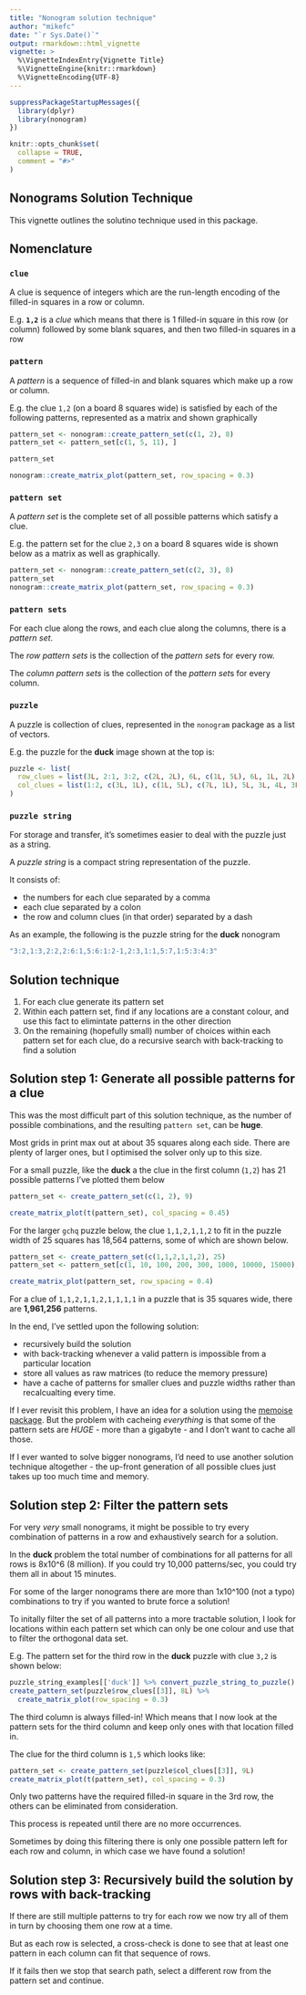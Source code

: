 ```yaml
---
title: "Nonogram solution technique"
author: "mikefc"
date: "`r Sys.Date()`"
output: rmarkdown::html_vignette
vignette: >
  %\VignetteIndexEntry{Vignette Title}
  %\VignetteEngine{knitr::rmarkdown}
  %\VignetteEncoding{UTF-8}
---
```


```r
suppressPackageStartupMessages({
  library(dplyr)
  library(nonogram)
})

knitr::opts_chunk$set(
  collapse = TRUE,
  comment = "#>"
)
```



Nonograms Solution Technique
------------------------------------------------------------------------------

This vignette outlines the solutino technique used in this package.


Nomenclature
------------------------------------------------------------------------------


### `clue`

A clue is sequence of integers which are the run-length encoding of the filled-in 
squares in a row or column. 

E.g. **`1,2`** is a *clue* which means that there is 1 filled-in square in this row
  (or column) followed by some blank squares, and then two filled-in squares in a row
  
### `pattern`

A *pattern* is a sequence of filled-in and blank squares which make up a row or 
column.  

E.g. the clue `1,2`  (on a board 8 squares wide) is satisfied by each
of the following patterns, represented as a matrix and shown graphically

```r
pattern_set <- nonogram::create_pattern_set(c(1, 2), 8)
pattern_set <- pattern_set[c(1, 5, 11), ]

pattern_set

nonogram::create_matrix_plot(pattern_set, row_spacing = 0.3)
```


### `pattern set`

A *pattern set* is the complete set of all possible patterns which satisfy a clue.

E.g. the pattern set for the clue `2,3` on a board 8 squares wide is shown below
as a matrix as well as graphically.

```r
pattern_set <- nonogram::create_pattern_set(c(2, 3), 8)
pattern_set
nonogram::create_matrix_plot(pattern_set, row_spacing = 0.3)
```


### `pattern sets`

For each clue along the rows, and each clue along the columns, there is a *pattern set*.

The *row pattern sets* is the collection of the *pattern set*s for every row.

The *column pattern sets* is the collection of the *pattern set*s for every column.


### `puzzle`

A puzzle is collection of clues, represented in the `nonogram` package as a list of
vectors.

E.g. the puzzle for the **duck** image shown at the top is:

```r
puzzle <- list(
  row_clues = list(3L, 2:1, 3:2, c(2L, 2L), 6L, c(1L, 5L), 6L, 1L, 2L), 
  col_clues = list(1:2, c(3L, 1L), c(1L, 5L), c(7L, 1L), 5L, 3L, 4L, 3L)
)
```



### `puzzle string`

For storage and transfer, it's sometimes easier to deal with the puzzle just
as a string.

A *puzzle string* is a compact string representation of the puzzle.

It consists of:

* the numbers for each clue separated by a comma
* each clue separated by a colon
* the row and column clues (in that order) separated by a dash


As an example, the following is the puzzle string for the **duck** nonogram



```r
"3:2,1:3,2:2,2:6:1,5:6:1:2-1,2:3,1:1,5:7,1:5:3:4:3"
```




Solution technique
------------------------------------------------------------------------------

1. For each clue generate its pattern set
2. Within each pattern set, find if any locations are a constant colour, and 
   use this fact to elimintate patterns in the other direction
3. On the remaining (hopefully small) number of choices within each pattern set
   for each clue, do a recursive search with back-tracking to find a solution
   
   
Solution step 1: Generate all possible patterns for a clue
------------------------------------------------------------------------------

This was the most difficult part of this solution technique, as the number of 
possible combinations, and the resulting `pattern set`, can be **huge**.

Most grids in print max out at about 35 squares along each side.  There are plenty
of larger ones, but I optimised the solver only up to this size.  

For a small puzzle, like the **duck** a the clue in the first column (`1,2`) has
21 possible patterns I've plotted them below

```r
pattern_set <- create_pattern_set(c(1, 2), 9)

create_matrix_plot(t(pattern_set), col_spacing = 0.45)
```


For the larger `gchq` puzzle below, the clue `1,1,2,1,1,2` to fit in the
puzzle width of 25 squares has 18,564 patterns, some of which are shown below.

```r
pattern_set <- create_pattern_set(c(1,1,2,1,1,2), 25)
pattern_set <- pattern_set[c(1, 10, 100, 200, 300, 1000, 10000, 15000),]

create_matrix_plot(pattern_set, row_spacing = 0.4)
```


For a clue of `1,1,2,1,1,2,1,1,1,1` in a puzzle that is 35 squares wide, there 
are **1,961,256** patterns.


In the end, I've settled upon the following solution:

* recursively build the solution
* with back-tracking whenever a valid pattern is impossible from a particular location
* store all values as raw matrices (to reduce the memory pressure)
* have a cache of patterns for smaller clues and puzzle widths rather than recalcualting every time.


If I ever revisit this problem, I have an idea for a solution using the 
[memoise package](https://cran.r-project.org/package=memoise).  But the problem
with cacheing *everything* is that some of the pattern sets are *HUGE* - more than 
a gigabyte - and I don't want to cache all those.

If I ever wanted to solve bigger nonograms,
I'd need to use another solution technique altogether - the up-front generation of all
possible clues just takes up too much time and memory.


Solution step 2: Filter the pattern sets
------------------------------------------------------------------------------

For very *very* small nonograms, it might be possible to try every combination 
of patterns in a row and exhaustively search for a solution.

In the **duck** problem the total number of combinations for all patterns for all
rows is 8x10^6 (8 million).  If you could try 10,000 patterns/sec, you could 
try them all in about 15 minutes.

For some of the larger nonograms there are more than 1x10^100 (not a typo) combinations to try if you
wanted to brute force a solution!

To initally filter the set of all patterns into a more tractable solution, I 
look for locations within each pattern set which can only be one colour and use that to 
filter the orthogonal data set.


E.g. The pattern set for the third row in the **duck** puzzle with clue `3,2` is shown below:

```r
puzzle_string_examples[['duck']] %>% convert_puzzle_string_to_puzzle() -> puzzle
create_pattern_set(puzzle$row_clues[[3]], 8L) %>%
  create_matrix_plot(row_spacing = 0.3)
```

The third column is always filled-in! Which means that I now look at the pattern
sets for the third column and keep only ones with that location filled in.

The clue for the third column is `1,5` which looks like:

```r
pattern_set <- create_pattern_set(puzzle$col_clues[[3]], 9L) 
create_matrix_plot(t(pattern_set), col_spacing = 0.3)
```

Only two patterns have the required filled-in square in the 3rd row, the others
can be eliminated from consideration.

This process is repeated until there are no more occurrences.

Sometimes by doing this filtering there is only one possible pattern left for
each row and column, in which case we have found a solution!


Solution step 3: Recursively build the solution by rows with back-tracking 
------------------------------------------------------------------------------

If there are still multiple patterns to try for each row we now try all of them
in turn by choosing them one row at a time.

But as each row is selected, a cross-check is done to see that at least one 
pattern in each column can fit that sequence of rows.

If it fails then we stop that search path, select a different
row from the pattern set and continue.  

